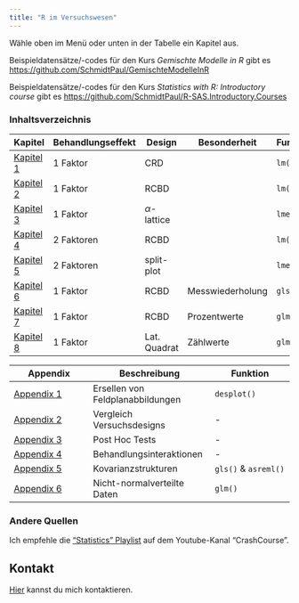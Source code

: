 ```yaml
---
title: "R im Versuchswesen"
---
```


Wähle oben im Menü oder unten in der Tabelle ein Kapitel aus. 

Beispieldatensätze/-codes für den Kurs *Gemischte Modelle in R* gibt es [https://github.com/SchmidtPaul/GemischteModelleInR](https://github.com/SchmidtPaul/GemischteModelleInR)

Beispieldatensätze/-codes für den Kurs *Statistics with R: Introductory course* gibt es [https://github.com/SchmidtPaul/R-SAS.Introductory.Courses](https://github.com/SchmidtPaul/R-SAS.Introductory.Courses)

### Inhaltsverzeichnis

Kapitel | Behandlungseffekt | Design | Besonderheit | Funktion
--------|-------------------|--------|--------------|----------
[Kapitel 1](1F_crd.html) | 1 Faktor | CRD | | `lm()`
[Kapitel 2](1F_rcbd.html) | 1 Faktor | RCBD | | `lm()`
[Kapitel 3](1F_alpha.html) | 1 Faktor | $\alpha$-lattice | | `lmer()`
[Kapitel 4](2F_rcbd.html) | 2 Faktoren | RCBD | | `lm()`
[Kapitel 5](2F_splitplot.html) | 2 Faktoren | split-plot | | `lmer()`
[Kapitel 6](1F_rcbd_messwdh.html) | 1 Faktor | RCBD | Messwiederholung | `gls()`
[Kapitel 7](1F_rcbd_binomial.html) | 1 Faktor | RCBD | Prozentwerte | `glm()`
[Kapitel 8](1F_latsq_poisson.html) | 1 Faktor | Lat. Quadrat | Zählwerte | `glm()`


Appendix | Beschreibung | Funktion
---------|--------------|---------
[Appendix 1](appendix_desplot.html) | Ersellen von Feldplanabbildungen | `desplot()`
[Appendix 2](appendix_designs.html) | Vergleich Versuchsdesigns | -
[Appendix 3](appendix_posthoc.html) | Post Hoc Tests | -
[Appendix 4](appendix_interaktionen.html) | Behandlungsinteraktionen | -
[Appendix 5](appendix_kovarstrukt.html) | Kovarianzstrukturen | `gls()` & `asreml()`
[Appendix 6](intro_GLM_carrot.html) | Nicht-normalverteilte Daten | `glm()`

### Andere Quellen
Ich empfehle die ["Statistics" Playlist](https://www.youtube.com/playlist?list=PL8dPuuaLjXtNM_Y-bUAhblSAdWRnmBUcr) auf dem Youtube-Kanal "CrashCourse".

## Kontakt
[Hier](kontaktseite.html) kannst du mich kontaktieren.